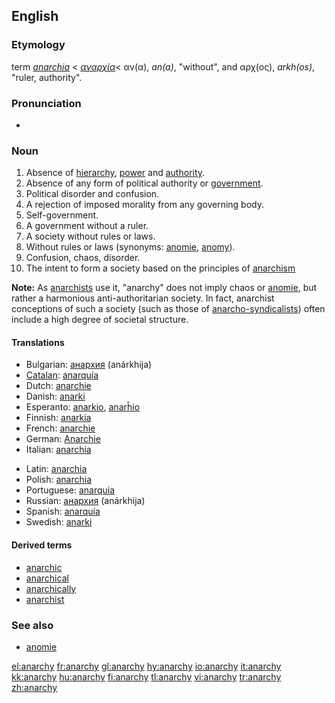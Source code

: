 ==English==
{{wikipedia}}
===Etymology===
{{NL.}} term ''[[anarchia]]'' < {{Gr.}} ''[[αναρχία]]''< &alpha;&nu;(&alpha;), ''an(a)'', "without", and &alpha;&rho;&chi;(&omicron;&sigmaf;), ''arkh(os)'', "ruler, authority".

===Pronunciation===
*{{IPA|/ˈænərki/}}

===Noun===
{{en-noun|anarchies|-}}

# Absence of [[hierarchy]], [[power]] and [[authority]].
# Absence of any form of political authority or [[government]].
# Political disorder and confusion.
# A rejection of imposed morality from any governing body.
# Self-government.
# A government without a ruler.
# A society without rules or laws.
# Without rules or laws (synonyms: [[anomie]], [[anomy]]).
# Confusion, chaos, disorder.
# The intent to form a society based on the principles of [[anarchism]]

'''Note:'''  As [[w:Anarchism|anarchists]] use it, "anarchy" does not imply chaos or [[anomie]], but rather a harmonious anti-authoritarian society. In fact, anarchist conceptions of such a society (such as those of [[w:Anarcho-syndicalism | anarcho-syndicalists]]) often include a high degree of societal structure.

====Translations====
{{trans-top|anarchy}}
*Bulgarian: [[анархия]] (anárkhija) {{f}} {{l}}
*[[Catalan]]: [[anarquía]] {{f}}
*Dutch: [[anarchie]] {{f}}
*Danish: [[anarki]]
*Esperanto: [[anarkio]], [[anarĥio]]
*Finnish: [[anarkia]]
*French: [[anarchie]] {{f}}
*German: [[Anarchie]] {{f}}
*Italian: [[anarchia]] {{f}}
{{trans-mid}}
*Latin: [[anarchia]] {{f}}
*Polish: [[anarchia]] {{f}}
*Portuguese: [[anarquia]] {{f}}
*Russian: [[анархия]] (anárkhija) {{f}}
*Spanish: [[anarquía]] {{f}}
*Swedish: [[anarki]]
{{trans-bottom}}

====Derived terms====
*[[anarchic]]
*[[anarchical]]
*[[anarchically]]
*[[anarchist]]

===See also===
*[[anomie]]

[[el:anarchy]]
[[fr:anarchy]]
[[gl:anarchy]]
[[hy:anarchy]]
[[io:anarchy]]
[[it:anarchy]]
[[kk:anarchy]]
[[hu:anarchy]]
[[fi:anarchy]]
[[tl:anarchy]]
[[vi:anarchy]]
[[tr:anarchy]]
[[zh:anarchy]]